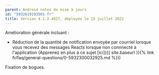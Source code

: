 ```yaml
---
parent: Android notes de mise à jours
id: "5932619193501-fr"
title: Version 4.1.2.4027, déployée le 15 juillet 2022
---
```

Amélioration générale incluant :

- Réduction de la quantité de notification envoyée par courriel lorsque vous recevez des messages Reacts lorsque non connnecté à l'application (Apprenez en plus à ce sujet [ici]({{ site.baseurl }}{% link fr/faq/general-questions/0-5932300032925.md %}))

Fixation de bogues.
